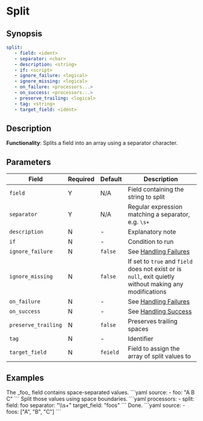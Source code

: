 # Split

## Synopsis

```yaml {2,3}
split:
   - field: <ident>
   - separator: <char>
   - description: <string>
   - if: <script>
   - ignore_failure: <logical>
   - ignore_missing: <logical>
   - on_failure: <processors...>
   - on_success: <processors...>
   - preserve_trailing: <logical>
   - tag: <string>
   - target_field: <ident>
```

## Description

**Functionality**: Splits a field into an array using a separator character.

## Parameters

|Field|Required|Default|Description|
|---|---|---|---|
|`field`|Y|N/A|Field containing the string to split|
|`separator`|Y|N/A|Regular expression matching a separator, e.g. `\s+`|
|`description`|N|-|Explanatory note|
|`if`|N|-|Condition to run|
|`ignore_failure`|N|`false`|See [Handling Failures](../handling-failures.mdx)|
|`ignore_missing`|N|`false`|If set to `true` and `field` does not exist or is `null`, exit quietly without making any modifications|
|`on_failure`|N|-|See [Handling Failures](../handling-failures.mdx)|
|`on_success`|N|-|See [Handling Success](../handling-success.mdx)|
|`preserve_trailing`|N|`false`|Preserves trailing spaces|
|`tag`|N|-|Identifier|
|`target_field`|N|`feield`|Field to assign the array of split values to|

## Examples

<ExampleTable>
   <Description>
      The _foo_ field contains space-separated values.
   </Description>
   <SampleCode>
      ```yaml
      source:
         - foo: "A B C"
      ```
   </SampleCode>

   <Description>
      Split those values using space boundaries.
   </Description>
   <SampleCode>
      ```yaml
      processors:
         - split:
            field: foo
            separator: "\\s+"
            target_field: "foos"
      ```
   </SampleCode>
   <Description>
      Done.
   </Description>
   <SampleCode>
      ```yaml
      source:
         - foos: ["A", "B", "C"]
      ```
   </SampleCode>
</ExampleTable>
